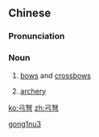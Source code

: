 ==Chinese==
{{zh-forms}}

===Pronunciation===
{{zh-pron
|m=gōngnǔ
|cat=n
}}

===Noun===
{{zh-noun}}

# {{lb|zh|archaic}} [[bow]]s and [[crossbow]]s
# {{lb|zh|archaic}} [[archery]]

[[Category:Mandarin archaic terms|gong1nu3]]

[[ko:弓弩]]
[[zh:弓弩]]